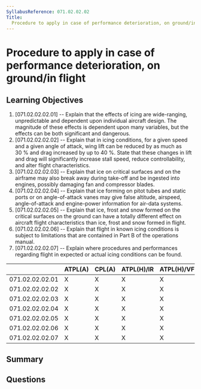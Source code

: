 ```yaml
---
SyllabusReference: 071.02.02.02
Title:
  Procedure to apply in case of performance deterioration, on ground/in flight
---
```


# Procedure to apply in case of performance deterioration, on ground/in flight

## Learning Objectives

1. [071.02.02.02.01] -- Explain that the effects of icing are wide-ranging,
   unpredictable and dependent upon individual aircraft design. The magnitude of
   these effects is dependent upon many variables, but the effects can be both
   significant and dangerous.
2. [071.02.02.02.02] -- Explain that in icing conditions, for a given speed and
   a given angle of attack, wing lift can be reduced by as much as 30 % and drag
   increased by up to 40 %. State that these changes in lift and drag will
   significantly increase stall speed, reduce controllability, and alter flight
   characteristics.
3. [071.02.02.02.03] -- Explain that ice on critical surfaces and on the
   airframe may also break away during take-off and be ingested into engines,
   possibly damaging fan and compressor blades.
4. [071.02.02.02.04] -- Explain that ice forming on pitot tubes and static ports
   or on angle-of-attack vanes may give false altitude, airspeed,
   angle-of-attack and engine-power information for air-data systems.
5. [071.02.02.02.05] -- Explain that ice, frost and snow formed on the critical
   surfaces on the ground can have a totally different effect on aircraft flight
   characteristics than ice, frost and snow formed in flight.
6. [071.02.02.02.06] -- Explain that flight in known icing conditions is subject
   to limitations that are contained in Part B of the operations manual.
7. [071.02.02.02.07] -- Explain where procedures and performances regarding
   flight in expected or actual icing conditions can be found.

|                 | ATPL(A) | CPL(A) | ATPL(H)/IR | ATPL(H)/VFR | CPL(H) | IR  | CBIR(A) |
| --------------- | ------- | ------ | ---------- | ----------- | ------ | --- | ------- |
| 071.02.02.02.01 | X       | X      | X          | X           | X      |     |         |
| 071.02.02.02.02 | X       | X      | X          | X           | X      |     |         |
| 071.02.02.02.03 | X       | X      | X          | X           | X      |     |         |
| 071.02.02.02.04 | X       | X      | X          | X           | X      |     |         |
| 071.02.02.02.05 | X       | X      | X          | X           | X      |     |         |
| 071.02.02.02.06 | X       | X      | X          | X           | X      |     |         |
| 071.02.02.02.07 | X       | X      | X          | X           | X      |     |         |

## Summary

## Questions
